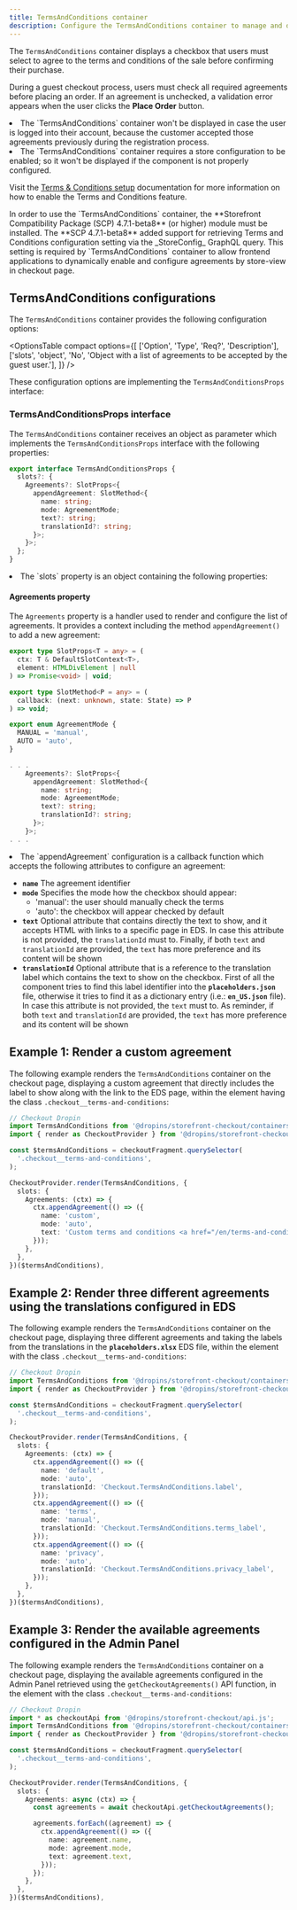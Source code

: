 ```yaml
---
title: TermsAndConditions container
description: Configure the TermsAndConditions container to manage and display the terms and conditions form during checkout.
---
```



The `TermsAndConditions` container displays a checkbox that users must select to agree to the terms and conditions of the sale before confirming their purchase.

During a guest checkout process, users must check all required agreements before placing an order. If an agreement is unchecked, a validation error appears when the user clicks the **Place Order** button.

<Aside type="note" title="TermsAndConditions not displayed for any reason?">
  <li>The `TermsAndConditions` container won't be displayed in case the user is logged into their account, because the customer accepted those agreements previously during the registration process.</li>
  <li>The `TermsAndConditions` container requires a store configuration to be enabled; so it won't be displayed if the component is not properly configured.</li>

Visit the [Terms & Conditions setup](/merchant/terms-and-conditions/) documentation for more information on how to enable the Terms and Conditions feature.
</Aside>

<Aside type="caution" title="TermsAndConditions requirements">
  In order to use the `TermsAndConditions` container, the **Storefront Compatibility Package (SCP) 4.7.1-beta8** (or higher) module must be installed.
  The **SCP 4.7.1-beta8** added support for retrieving Terms and Conditions configuration setting via the _StoreConfig_ GraphQL query. This setting is required by `TermsAndConditions` container to allow frontend applications to dynamically enable and configure agreements by store-view in checkout page.
</Aside>

## TermsAndConditions configurations

The `TermsAndConditions` container provides the following configuration options:

<OptionsTable
  compact
  options={[
    ['Option', 'Type', 'Req?', 'Description'],
    ['slots', 'object', 'No', 'Object with a list of agreements to be accepted by the guest user.'],
  ]}
/>

These configuration options are implementing the `TermsAndConditionsProps` interface:

### TermsAndConditionsProps interface

The `TermsAndConditions` container receives an object as parameter which implements the `TermsAndConditionsProps` interface with the following properties:

```ts
export interface TermsAndConditionsProps {
  slots?: {
    Agreements?: SlotProps<{
      appendAgreement: SlotMethod<{
        name: string;
        mode: AgreementMode;
        text?: string;
        translationId?: string;
      }>;
    }>;
  };
}
```

<li>The `slots` property is an object containing the following properties:</li>

#### Agreements property

The `Agreements` property is a handler used to render and configure the list of agreements. It provides a context including the method `appendAgreement()` to add a new agreement:

```ts
export type SlotProps<T = any> = (
  ctx: T & DefaultSlotContext<T>,
  element: HTMLDivElement | null
) => Promise<void> | void;

export type SlotMethod<P = any> = (
  callback: (next: unknown, state: State) => P
) => void;

export enum AgreementMode {
  MANUAL = 'manual',
  AUTO = 'auto',
}

. . .
    Agreements?: SlotProps<{
      appendAgreement: SlotMethod<{
        name: string;
        mode: AgreementMode;
        text?: string;
        translationId?: string;
      }>;
    }>;
. . .
```

<li>The `appendAgreement` configuration is a callback function which accepts the following attributes to configure an agreement:</li>

  - **`name`**
    The agreement identifier
  - **`mode`**
    Specifies the mode how the checkbox should appear:
    - 'manual': the user should manually check the terms
    - 'auto': the checkbox will appear checked by default
  - **`text`**
    Optional attribute that contains directly the text to show, and it accepts HTML with links to a specific page in EDS. In case this attribute is not provided, the `translationId` must to. Finally, if both `text` and `translationId` are provided, the `text` has more preference and its content will be shown
  - **`translationId`**
    Optional attribute that is a reference to the translation label which contains the text to show on the checkbox. First of all the component tries to find this label identifier into the **`placeholders.json`** file, otherwise it tries to find it as a dictionary entry (i.e.: **`en_US.json`** file). In case this attribute is not provided, the `text` must to. As reminder, if both `text` and `translationId` are provided, the `text` has more preference and its content will be shown

## Example 1: Render a custom agreement

The following example renders the `TermsAndConditions` container on the checkout page, displaying a custom agreement that directly includes the label to show along with the link to the EDS page, within the element having the class `.checkout__terms-and-conditions`:

```ts
// Checkout Dropin
import TermsAndConditions from '@dropins/storefront-checkout/containers/TermsAndConditions.js';
import { render as CheckoutProvider } from '@dropins/storefront-checkout/render.js';

const $termsAndConditions = checkoutFragment.querySelector(
  '.checkout__terms-and-conditions',
);

CheckoutProvider.render(TermsAndConditions, {
  slots: {
    Agreements: (ctx) => {
      ctx.appendAgreement(() => ({
        name: 'custom',
        mode: 'auto',
        text: 'Custom terms and conditions <a href="/en/terms-and-conditions" target="_blank">Terms & Conditions</a>.',
      }));
    },
  },
})($termsAndConditions),
```

## Example 2: Render three different agreements using the translations configured in EDS

The following example renders the `TermsAndConditions` container on the checkout page, displaying three different agreements and taking the labels from the translations in the **`placeholders.xlsx`** EDS file, within the element with the class `.checkout__terms-and-conditions`:

```ts
// Checkout Dropin
import TermsAndConditions from '@dropins/storefront-checkout/containers/TermsAndConditions.js';
import { render as CheckoutProvider } from '@dropins/storefront-checkout/render.js';

const $termsAndConditions = checkoutFragment.querySelector(
  '.checkout__terms-and-conditions',
);

CheckoutProvider.render(TermsAndConditions, {
  slots: {
    Agreements: (ctx) => {
      ctx.appendAgreement(() => ({
        name: 'default',
        mode: 'auto',
        translationId: 'Checkout.TermsAndConditions.label',
      }));
      ctx.appendAgreement(() => ({
        name: 'terms',
        mode: 'manual',
        translationId: 'Checkout.TermsAndConditions.terms_label',
      }));
      ctx.appendAgreement(() => ({
        name: 'privacy',
        mode: 'auto',
        translationId: 'Checkout.TermsAndConditions.privacy_label',
      }));
    },
  },
})($termsAndConditions),
```

## Example 3: Render the available agreements configured in the Admin Panel

The following example renders the `TermsAndConditions` container on a checkout page, displaying the available agreements configured in the Admin Panel retrieved using the `getCheckoutAgreements()` API function, in the element with the class `.checkout__terms-and-conditions`:

```ts
// Checkout Dropin
import * as checkoutApi from '@dropins/storefront-checkout/api.js';
import TermsAndConditions from '@dropins/storefront-checkout/containers/TermsAndConditions.js';
import { render as CheckoutProvider } from '@dropins/storefront-checkout/render.js';

const $termsAndConditions = checkoutFragment.querySelector(
  '.checkout__terms-and-conditions',
);

CheckoutProvider.render(TermsAndConditions, {
  slots: {
    Agreements: async (ctx) => {
      const agreements = await checkoutApi.getCheckoutAgreements();

      agreements.forEach((agreement) => {
        ctx.appendAgreement(() => ({
          name: agreement.name,
          mode: agreement.mode,
          text: agreement.text,
        }));
      });
    },
  },
})($termsAndConditions),
```